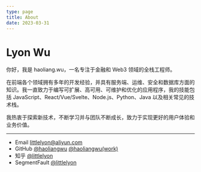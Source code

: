 ```yaml
---
type: page
title: About
date: 2023-03-31
---
```


# Lyon Wu

你好，我是 haoliang.wu，一名专注于金融和 Web3 领域的全栈工程师。

在前端各个领域拥有多年的开发经验，并具有服务端、运维、安全和数据库方面的知识。我一直致力于编写可扩展、高可用、可维护和优化的应用程序，我的技能包括 JavaScript、React/Vue/Svelte、Node.js、Python、Java 以及相关常见的技术栈。

我热衷于探索新技术，不断学习并与团队不断成长，致力于实现更好的用户体验和业务价值。

---

- Email littlelyon@aliyun.com
- GitHub [@haoliangwu](https://github.com/haoliangwu)
  [@haoliangwu(work)](https://github.com/haoliangwu-sbi-dalian)
- 知乎 [@littlelyon](https://www.zhihu.com/people/littlelyon)
- SegmentFault [@littlelyon](https://segmentfault.com/u/littlelyon)
